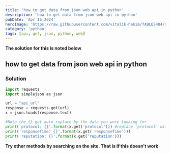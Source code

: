 ```yaml
---
title: 'how to get data from json web api in python'
description: 'how to get data from json web api in python'
pubDate: 'Apr 16 2024'
heroImage: 'https://raw.githubusercontent.com/vitalik-hakim/TABLES404/main/error_b/python.jpg'
category: 'python'
tags: [api, get, json, python, web]
---
```


**The solution for this is noted below**

## how to get data from json web api in python

### Solution

```python
import requests
import simplejson as json

url = "api_url"
response = requests.get(url)
x = json.loads(response.text)

#Note the {} get auto replace by the data you were looking for
print('protocol: {}'.format(x.get('protocol'))) #replace 'protocol' with the data specific you need like 'id'
print('responseTime: {}'.format(x.get('responseTime')))
print('reputation: {}'.format(x.get('reputation')))
```

**Try other methods by searching on the site. That is if this doesn't work**
